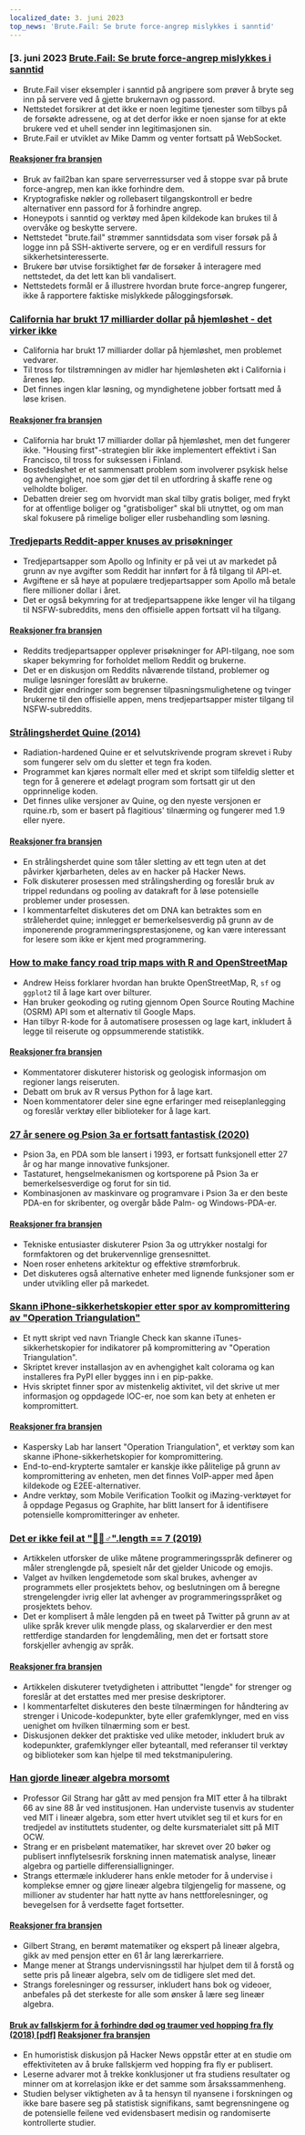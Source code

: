 ```yaml
---
localized_date: 3. juni 2023
top_news: 'Brute.Fail: Se brute force-angrep mislykkes i sanntid'
---
```




<CallToAction />

<Steps>

### [3. juni 2023 [Brute.Fail: Se brute force-angrep mislykkes i sanntid](https://brute.fail/)

- Brute.Fail viser eksempler i sanntid på angripere som prøver å bryte seg inn på servere ved å gjette brukernavn og passord.
- Nettstedet forsikrer at det ikke er noen legitime tjenester som tilbys på de forsøkte adressene, og at det derfor ikke er noen sjanse for at ekte brukere ved et uhell sender inn legitimasjonen sin.
- Brute.Fail er utviklet av Mike Damm og venter fortsatt på WebSocket.

#### [Reaksjoner fra bransjen](http://news.ycombinator.com/item?id=36169954)

- Bruk av fail2ban kan spare serverressurser ved å stoppe svar på brute force-angrep, men kan ikke forhindre dem.
- Kryptografiske nøkler og rollebasert tilgangskontroll er bedre alternativer enn passord for å forhindre angrep.
- Honeypots i sanntid og verktøy med åpen kildekode kan brukes til å overvåke og beskytte servere.
- Nettstedet "brute.fail" strømmer sanntidsdata som viser forsøk på å logge inn på SSH-aktiverte servere, og er en verdifull ressurs for sikkerhetsinteresserte.
- Brukere bør utvise forsiktighet før de forsøker å interagere med nettstedet, da det lett kan bli vandalisert.
- Nettstedets formål er å illustrere hvordan brute force-angrep fungerer, ikke å rapportere faktiske mislykkede påloggingsforsøk.

### [California har brukt 17 milliarder dollar på hjemløshet - det virker ikke](https://www.wsj.com/articles/california-homeless-population-oakland-wood-street-encampment-78d42cc3)

- California har brukt 17 milliarder dollar på hjemløshet, men problemet vedvarer.
- Til tross for tilstrømningen av midler har hjemløsheten økt i California i årenes løp.
- Det finnes ingen klar løsning, og myndighetene jobber fortsatt med å løse krisen.

#### [Reaksjoner fra bransjen](http://news.ycombinator.com/item?id=36162154)

- California har brukt 17 milliarder dollar på hjemløshet, men det fungerer ikke. "Housing first"-strategien blir ikke implementert effektivt i San Francisco, til tross for suksessen i Finland.
- Bostedsløshet er et sammensatt problem som involverer psykisk helse og avhengighet, noe som gjør det til en utfordring å skaffe rene og velholdte boliger.
- Debatten dreier seg om hvorvidt man skal tilby gratis boliger, med frykt for at offentlige boliger og "gratisboliger" skal bli utnyttet, og om man skal fokusere på rimelige boliger eller rusbehandling som løsning.

### [Tredjeparts Reddit-apper knuses av prisøkninger](https://kotaku.com/reddit-third-party-3rd-apps-pricing-crush-ios-android-1850493992)

- Tredjepartsapper som Apollo og Infinity er på vei ut av markedet på grunn av nye avgifter som Reddit har innført for å få tilgang til API-et.
- Avgiftene er så høye at populære tredjepartsapper som Apollo må betale flere millioner dollar i året.
- Det er også bekymring for at tredjepartsappene ikke lenger vil ha tilgang til NSFW-subreddits, mens den offisielle appen fortsatt vil ha tilgang.

#### [Reaksjoner fra bransjen](http://news.ycombinator.com/item?id=36162235)

- Reddits tredjepartsapper opplever prisøkninger for API-tilgang, noe som skaper bekymring for forholdet mellom Reddit og brukerne.
- Det er en diskusjon om Reddits nåværende tilstand, problemer og mulige løsninger foreslått av brukerne.
- Reddit gjør endringer som begrenser tilpasningsmulighetene og tvinger brukerne til den offisielle appen, mens tredjepartsapper mister tilgang til NSFW-subreddits.

### [Strålingsherdet Quine (2014)](https://github.com/mame/radiation-hardened-quine)

- Radiation-hardened Quine er et selvutskrivende program skrevet i Ruby som fungerer selv om du sletter et tegn fra koden.
- Programmet kan kjøres normalt eller med et skript som tilfeldig sletter et tegn for å generere et ødelagt program som fortsatt gir ut den opprinnelige koden.
- Det finnes ulike versjoner av Quine, og den nyeste versjonen er rquine.rb, som er basert på flagitious' tilnærming og fungerer med 1.9 eller nyere.

#### [Reaksjoner fra bransjen](http://news.ycombinator.com/item?id=36162164)

- En strålingsherdet quine som tåler sletting av ett tegn uten at det påvirker kjørbarheten, deles av en hacker på Hacker News.
- Folk diskuterer prosessen med strålingsherding og foreslår bruk av trippel redundans og pooling av datakraft for å løse potensielle problemer under prosessen.
- I kommentarfeltet diskuteres det om DNA kan betraktes som en stråleherdet quine; innlegget er bemerkelsesverdig på grunn av de imponerende programmeringsprestasjonene, og kan være interessant for lesere som ikke er kjent med programmering.

### [How to make fancy road trip maps with R and OpenStreetMap](https://www.andrewheiss.com/blog/2023/06/01/geocoding-routing-openstreetmap-r/)

- Andrew Heiss forklarer hvordan han brukte OpenStreetMap, R, `sf` og `ggplot2` til å lage kart over bilturer.
- Han bruker geokoding og ruting gjennom Open Source Routing Machine (OSRM) API som et alternativ til Google Maps.
- Han tilbyr R-kode for å automatisere prosessen og lage kart, inkludert å legge til reiserute og oppsummerende statistikk.

#### [Reaksjoner fra bransjen](http://news.ycombinator.com/item?id=36159864)

- Kommentatorer diskuterer historisk og geologisk informasjon om regioner langs reiseruten.
- Debatt om bruk av R versus Python for å lage kart.
- Noen kommentatorer deler sine egne erfaringer med reiseplanlegging og foreslår verktøy eller biblioteker for å lage kart.

### [27 år senere og Psion 3a er fortsatt fantastisk (2020)](https://mcgst.com/2020/12/01/27-years-later-and-the-psion-3a-is-still-wonderful/)

- Psion 3a, en PDA som ble lansert i 1993, er fortsatt funksjonell etter 27 år og har mange innovative funksjoner.
- Tastaturet, hengselmekanismen og kortsporene på Psion 3a er bemerkelsesverdige og forut for sin tid.
- Kombinasjonen av maskinvare og programvare i Psion 3a er den beste PDA-en for skribenter, og overgår både Palm- og Windows-PDA-er.

#### [Reaksjoner fra bransjen](http://news.ycombinator.com/item?id=36162265)

- Tekniske entusiaster diskuterer Psion 3a og uttrykker nostalgi for formfaktoren og det brukervennlige grensesnittet.
- Noen roser enhetens arkitektur og effektive strømforbruk.
- Det diskuteres også alternative enheter med lignende funksjoner som er under utvikling eller på markedet.

### [Skann iPhone-sikkerhetskopier etter spor av kompromittering av "Operation Triangulation"](https://github.com/KasperskyLab/triangle_check)

- Et nytt skript ved navn Triangle Check kan skanne iTunes-sikkerhetskopier for indikatorer på kompromittering av "Operation Triangulation".
- Skriptet krever installasjon av en avhengighet kalt colorama og kan installeres fra PyPI eller bygges inn i en pip-pakke.
- Hvis skriptet finner spor av mistenkelig aktivitet, vil det skrive ut mer informasjon og oppdagede IOC-er, noe som kan bety at enheten er kompromittert.

#### [Reaksjoner fra bransjen](http://news.ycombinator.com/item?id=36164340)

- Kaspersky Lab har lansert "Operation Triangulation", et verktøy som kan skanne iPhone-sikkerhetskopier for kompromittering.
- End-to-end-krypterte samtaler er kanskje ikke pålitelige på grunn av kompromittering av enheten, men det finnes VoIP-apper med åpen kildekode og E2EE-alternativer.
- Andre verktøy, som Mobile Verification Toolkit og iMazing-verktøyet for å oppdage Pegasus og Graphite, har blitt lansert for å identifisere potensielle kompromitteringer av enheter.

### [Det er ikke feil at "🤦🏼♂".length == 7 (2019)](https://hsivonen.fi/string-length/)

- Artikkelen utforsker de ulike måtene programmeringsspråk definerer og måler strenglengde på, spesielt når det gjelder Unicode og emojis.
- Valget av hvilken lengdemetode som skal brukes, avhenger av programmets eller prosjektets behov, og beslutningen om å beregne strengelengder ivrig eller lat avhenger av programmeringsspråket og prosjektets behov.
- Det er komplisert å måle lengden på en tweet på Twitter på grunn av at ulike språk krever ulik mengde plass, og skalarverdier er den mest rettferdige standarden for lengdemåling, men det er fortsatt store forskjeller avhengig av språk.

#### [Reaksjoner fra bransjen](http://news.ycombinator.com/item?id=36159443)

- Artikkelen diskuterer tvetydigheten i attributtet "lengde" for strenger og foreslår at det erstattes med mer presise deskriptorer.
- I kommentarfeltet diskuteres den beste tilnærmingen for håndtering av strenger i Unicode-kodepunkter, byte eller grafemklynger, med en viss uenighet om hvilken tilnærming som er best.
- Diskusjonen dekker det praktiske ved ulike metoder, inkludert bruk av kodepunkter, grafemklynger eller byteantall, med referanser til verktøy og biblioteker som kan hjelpe til med tekstmanipulering.

### [Han gjorde lineær algebra morsomt](https://news.mit.edu/2023/gilbert-strang-made-linear-algebra-fun-0531)

- Professor Gil Strang har gått av med pensjon fra MIT etter å ha tilbrakt 66 av sine 88 år ved institusjonen. Han underviste tusenvis av studenter ved MIT i lineær algebra, som etter hvert utviklet seg til et kurs for en tredjedel av instituttets studenter, og delte kursmaterialet sitt på MIT OCW.
- Strang er en prisbelønt matematiker, har skrevet over 20 bøker og publisert innflytelsesrik forskning innen matematisk analyse, lineær algebra og partielle differensialligninger.
- Strangs ettermæle inkluderer hans enkle metoder for å undervise i komplekse emner og gjøre lineær algebra tilgjengelig for massene, og millioner av studenter har hatt nytte av hans nettforelesninger, og bevegelsen for å verdsette faget fortsetter.

#### [Reaksjoner fra bransjen](http://news.ycombinator.com/item?id=36168068)

- Gilbert Strang, en berømt matematiker og ekspert på lineær algebra, gikk av med pensjon etter en 61 år lang lærerkarriere.
- Mange mener at Strangs undervisningsstil har hjulpet dem til å forstå og sette pris på lineær algebra, selv om de tidligere slet med det.
- Strangs forelesninger og ressurser, inkludert hans bok og videoer, anbefales på det sterkeste for alle som ønsker å lære seg lineær algebra.

#### [Bruk av fallskjerm for å forhindre død og traumer ved hopping fra fly (2018) [pdf]](https://www.bmj.com/content/bmj/363/bmj.k5094.full.pdf) [Reaksjoner fra bransjen](http://news.ycombinator.com/item?id=36161175)

- En humoristisk diskusjon på Hacker News oppstår etter at en studie om effektiviteten av å bruke fallskjerm ved hopping fra fly er publisert.
- Leserne advarer mot å trekke konklusjoner ut fra studiens resultater og minner om at korrelasjon ikke er det samme som årsakssammenheng.
- Studien belyser viktigheten av å ta hensyn til nyansene i forskningen og ikke bare basere seg på statistisk signifikans, samt begrensningene og de potensielle feilene ved evidensbasert medisin og randomiserte kontrollerte studier.

</Steps>
